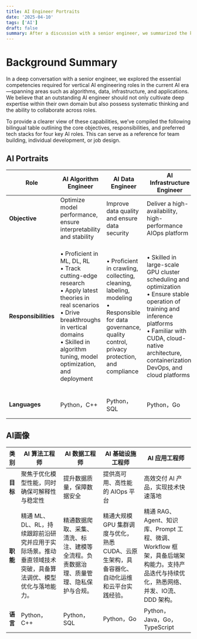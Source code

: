 ```yaml
---
title: AI Engineer Portraits
date: '2025-04-10'
tags: ['AI']
draft: false
summary: After a discussion with a senior engineer, we summarized the key capabilities for four vertical AI roles in the current era. The following bilingual table serves as a reference for job design and personal development.
---
```


# Background Summary

In a deep conversation with a senior engineer, we explored the essential competencies required for vertical AI engineering roles in the current AI era—spanning areas such as algorithms, data, infrastructure, and applications.
We believe that an outstanding AI engineer should not only cultivate deep expertise within their own domain but also possess systematic thinking and the ability to collaborate across roles.

To provide a clearer view of these capabilities, we’ve compiled the following bilingual table outlining the core objectives, responsibilities, and preferred tech stacks for four key AI roles. This can serve as a reference for team building, individual development, or job design.

## AI Portraits

| Role                 | **AI Algorithm Engineer**                                                                                                                                                                                                      | **AI Data Engineer**                                                                                                                                          | **AI Infrastructure Engineer**                                                                                                                                                                                                        | **AI Application Engineer**                                                                                                                                                                                                                  |
| -------------------- | ------------------------------------------------------------------------------------------------------------------------------------------------------------------------------------------------------------------------------ | ------------------------------------------------------------------------------------------------------------------------------------------------------------- | ------------------------------------------------------------------------------------------------------------------------------------------------------------------------------------------------------------------------------------- | -------------------------------------------------------------------------------------------------------------------------------------------------------------------------------------------------------------------------------------------- |
| **Objective**        | Optimize model performance, ensure interpretability and stability                                                                                                                                                              | Improve data quality and ensure data security                                                                                                                 | Deliver a high-availability, high-performance AIOps platform                                                                                                                                                                          | Rapidly deliver AI products and promote fast implementation                                                                                                                                                                                  |
| **Responsibilities** | • Proficient in ML, DL, RL<br/>• Track cutting-edge research<br/>• Apply latest theories in real scenarios<br/>• Drive breakthroughs in vertical domains<br/>• Skilled in algorithm tuning, model optimization, and deployment | • Proficient in crawling, collecting, cleaning, labeling, modeling<br/>• Responsible for data governance, quality control, privacy protection, and compliance | • Skilled in large-scale GPU cluster scheduling and optimization<br/>• Ensure stable operation of training and inference platforms<br/>• Familiar with CUDA, cloud-native architecture, containerization, DevOps, and cloud platforms | • Proficient in RAG, Agents, KB, Prompt engineering, fine-tuning, workflows<br/>• Integrate backend architecture quickly<br/>• Solid in networking, concurrency, IO streams, DDD<br/>• Support product iteration and continuous optimization |
| **Languages**        | Python，C++                                                                                                                                                                                                                    | Python，SQL                                                                                                                                                   | Python，Go                                                                                                                                                                                                                            | Python，Java，Go，TypeScript                                                                                                                                                                                                                 |

## AI画像

| 类别     | AI 算法工程师                                                                                               | AI 数据工程师                                                                          | AI 基础设施工程师                                                                              | AI 应用工程师                                                                                                                         |
| -------- | ----------------------------------------------------------------------------------------------------------- | -------------------------------------------------------------------------------------- | ---------------------------------------------------------------------------------------------- | ------------------------------------------------------------------------------------------------------------------------------------- |
| **目标** | 聚焦于优化模型性能，同时确保可解释性与稳定性                                                                | 提升数据质量，保障数据安全                                                             | 提供高可用、高性能的 AIOps 平台                                                                | 高效交付 AI 产品，实现技术快速落地                                                                                                    |
| **职能** | 精通 ML、DL、RL，持续跟踪前沿研究并应用于实际场景。推动垂直领域技术突破，具备算法调优、模型优化与落地能力。 | 精通数据爬取、采集、清洗、标注、建模等全流程。负责数据治理、质量管理、隐私保护与合规。 | 精通大规模 GPU 集群调度与优化，熟悉 CUDA、云原生架构，具备容器化、自动化运维和云平台实践经验。 | 精通 RAG、Agent、知识库、Prompt 工程、微调、Workflow 框架，具备后端架构能力。支持产品迭代与持续优化，熟悉网络、并发、IO流、DDD 架构。 |
| **语言** | Python，C++                                                                                                 | Python，SQL                                                                            | Python，Go                                                                                     | Python，Java，Go，TypeScript                                                                                                          |
